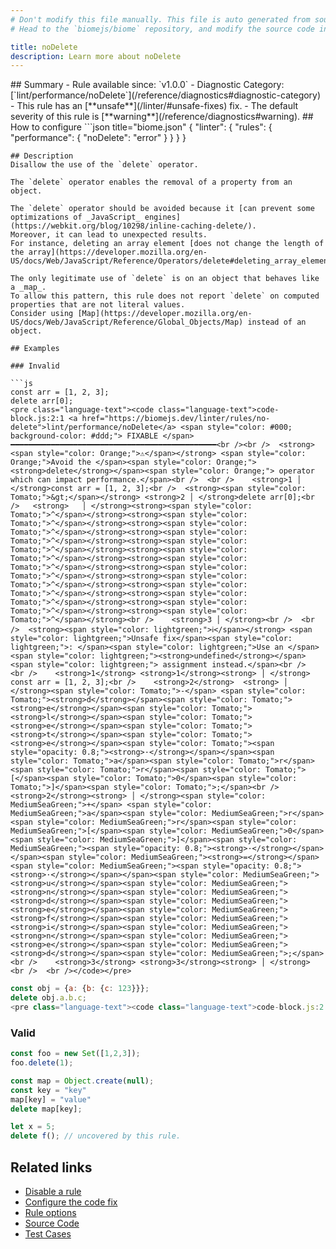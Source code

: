 ```yaml
---
# Don't modify this file manually. This file is auto generated from source, and you will lose your changes next time the website is built.
# Head to the `biomejs/biome` repository, and modify the source code in there.

title: noDelete
description: Learn more about noDelete
---
```


<Tabs>
<TabItem label="JavaScript (and super languages)" icon="seti:javascript">
## Summary
- Rule available since: `v1.0.0`
- Diagnostic Category: [`lint/performance/noDelete`](/reference/diagnostics#diagnostic-category)
- This rule has an [**unsafe**](/linter/#unsafe-fixes) fix.
- The default severity of this rule is [**warning**](/reference/diagnostics#warning).
## How to configure
```json title="biome.json"
{
	"linter": {
		"rules": {
			"performance": {
				"noDelete": "error"
			}
		}
	}
}

```
## Description
Disallow the use of the `delete` operator.

The `delete` operator enables the removal of a property from an object.

The `delete` operator should be avoided because it [can prevent some optimizations of _JavaScript_ engines](https://webkit.org/blog/10298/inline-caching-delete/).
Moreover, it can lead to unexpected results.
For instance, deleting an array element [does not change the length of the array](https://developer.mozilla.org/en-US/docs/Web/JavaScript/Reference/Operators/delete#deleting_array_elements).

The only legitimate use of `delete` is on an object that behaves like a _map_.
To allow this pattern, this rule does not report `delete` on computed properties that are not literal values.
Consider using [Map](https://developer.mozilla.org/en-US/docs/Web/JavaScript/Reference/Global_Objects/Map) instead of an object.

## Examples

### Invalid

```js
const arr = [1, 2, 3];
delete arr[0];
<pre class="language-text"><code class="language-text">code-block.js:2:1 <a href="https://biomejs.dev/linter/rules/no-delete">lint/performance/noDelete</a> <span style="color: #000; background-color: #ddd;"> FIXABLE </span> ━━━━━━━━━━━━━━━━━━━━━━━━━━━━━━━━━━━━━━━━━━━━━━<br /><br />  <strong><span style="color: Orange;">⚠</span></strong> <span style="color: Orange;">Avoid the </span><span style="color: Orange;"><strong>delete</strong></span><span style="color: Orange;"> operator which can impact performance.</span><br />  <br />    <strong>1 │ </strong>const arr = [1, 2, 3];<br />  <strong><span style="color: Tomato;">&gt;</span></strong> <strong>2 │ </strong>delete arr[0];<br />   <strong>   │ </strong><strong><span style="color: Tomato;">^</span></strong><strong><span style="color: Tomato;">^</span></strong><strong><span style="color: Tomato;">^</span></strong><strong><span style="color: Tomato;">^</span></strong><strong><span style="color: Tomato;">^</span></strong><strong><span style="color: Tomato;">^</span></strong><strong><span style="color: Tomato;">^</span></strong><strong><span style="color: Tomato;">^</span></strong><strong><span style="color: Tomato;">^</span></strong><strong><span style="color: Tomato;">^</span></strong><strong><span style="color: Tomato;">^</span></strong><strong><span style="color: Tomato;">^</span></strong><strong><span style="color: Tomato;">^</span></strong><br />    <strong>3 │ </strong><br />  <br />  <strong><span style="color: lightgreen;">ℹ</span></strong> <span style="color: lightgreen;">Unsafe fix</span><span style="color: lightgreen;">: </span><span style="color: lightgreen;">Use an </span><span style="color: lightgreen;"><strong>undefined</strong></span><span style="color: lightgreen;"> assignment instead.</span><br />  <br />    <strong>1</strong> <strong>1</strong><strong> │ </strong>  const arr = [1, 2, 3];<br />    <strong>2</strong>  <strong> │ </strong><span style="color: Tomato;">-</span> <span style="color: Tomato;"><strong>d</strong></span><span style="color: Tomato;"><strong>e</strong></span><span style="color: Tomato;"><strong>l</strong></span><span style="color: Tomato;"><strong>e</strong></span><span style="color: Tomato;"><strong>t</strong></span><span style="color: Tomato;"><strong>e</strong></span><span style="color: Tomato;"><span style="opacity: 0.8;"><strong>·</strong></span></span><span style="color: Tomato;">a</span><span style="color: Tomato;">r</span><span style="color: Tomato;">r</span><span style="color: Tomato;">[</span><span style="color: Tomato;">0</span><span style="color: Tomato;">]</span><span style="color: Tomato;">;</span><br />      <strong>2</strong><strong> │ </strong><span style="color: MediumSeaGreen;">+</span> <span style="color: MediumSeaGreen;">a</span><span style="color: MediumSeaGreen;">r</span><span style="color: MediumSeaGreen;">r</span><span style="color: MediumSeaGreen;">[</span><span style="color: MediumSeaGreen;">0</span><span style="color: MediumSeaGreen;">]</span><span style="color: MediumSeaGreen;"><span style="opacity: 0.8;"><strong>·</strong></span></span><span style="color: MediumSeaGreen;"><strong>=</strong></span><span style="color: MediumSeaGreen;"><span style="opacity: 0.8;"><strong>·</strong></span></span><span style="color: MediumSeaGreen;"><strong>u</strong></span><span style="color: MediumSeaGreen;"><strong>n</strong></span><span style="color: MediumSeaGreen;"><strong>d</strong></span><span style="color: MediumSeaGreen;"><strong>e</strong></span><span style="color: MediumSeaGreen;"><strong>f</strong></span><span style="color: MediumSeaGreen;"><strong>i</strong></span><span style="color: MediumSeaGreen;"><strong>n</strong></span><span style="color: MediumSeaGreen;"><strong>e</strong></span><span style="color: MediumSeaGreen;"><strong>d</strong></span><span style="color: MediumSeaGreen;">;</span><br />    <strong>3</strong> <strong>3</strong><strong> │ </strong>  <br />  <br /></code></pre>

```

```js
const obj = {a: {b: {c: 123}}};
delete obj.a.b.c;
<pre class="language-text"><code class="language-text">code-block.js:2:1 <a href="https://biomejs.dev/linter/rules/no-delete">lint/performance/noDelete</a> <span style="color: #000; background-color: #ddd;"> FIXABLE </span> ━━━━━━━━━━━━━━━━━━━━━━━━━━━━━━━━━━━━━━━━━━━━━━<br /><br />  <strong><span style="color: Orange;">⚠</span></strong> <span style="color: Orange;">Avoid the </span><span style="color: Orange;"><strong>delete</strong></span><span style="color: Orange;"> operator which can impact performance.</span><br />  <br />    <strong>1 │ </strong>const obj = &#123;a: &#123;b: &#123;c: 123&#125;&#125;&#125;;<br />  <strong><span style="color: Tomato;">&gt;</span></strong> <strong>2 │ </strong>delete obj.a.b.c;<br />   <strong>   │ </strong><strong><span style="color: Tomato;">^</span></strong><strong><span style="color: Tomato;">^</span></strong><strong><span style="color: Tomato;">^</span></strong><strong><span style="color: Tomato;">^</span></strong><strong><span style="color: Tomato;">^</span></strong><strong><span style="color: Tomato;">^</span></strong><strong><span style="color: Tomato;">^</span></strong><strong><span style="color: Tomato;">^</span></strong><strong><span style="color: Tomato;">^</span></strong><strong><span style="color: Tomato;">^</span></strong><strong><span style="color: Tomato;">^</span></strong><strong><span style="color: Tomato;">^</span></strong><strong><span style="color: Tomato;">^</span></strong><strong><span style="color: Tomato;">^</span></strong><strong><span style="color: Tomato;">^</span></strong><strong><span style="color: Tomato;">^</span></strong><br />    <strong>3 │ </strong><br />  <br />  <strong><span style="color: lightgreen;">ℹ</span></strong> <span style="color: lightgreen;">Unsafe fix</span><span style="color: lightgreen;">: </span><span style="color: lightgreen;">Use an </span><span style="color: lightgreen;"><strong>undefined</strong></span><span style="color: lightgreen;"> assignment instead.</span><br />  <br />    <strong>1</strong> <strong>1</strong><strong> │ </strong>  const obj = &#123;a: &#123;b: &#123;c: 123&#125;&#125;&#125;;<br />    <strong>2</strong>  <strong> │ </strong><span style="color: Tomato;">-</span> <span style="color: Tomato;"><strong>d</strong></span><span style="color: Tomato;"><strong>e</strong></span><span style="color: Tomato;"><strong>l</strong></span><span style="color: Tomato;"><strong>e</strong></span><span style="color: Tomato;"><strong>t</strong></span><span style="color: Tomato;"><strong>e</strong></span><span style="color: Tomato;"><span style="opacity: 0.8;">·</span></span><span style="color: Tomato;"><strong>o</strong></span><span style="color: Tomato;"><strong>b</strong></span><span style="color: Tomato;"><strong>j</strong></span><span style="color: Tomato;"><strong>.</strong></span><span style="color: Tomato;"><strong>a</strong></span><span style="color: Tomato;"><strong>.</strong></span><span style="color: Tomato;"><strong>b</strong></span><span style="color: Tomato;"><strong>.</strong></span><span style="color: Tomato;"><strong>c</strong></span><span style="color: Tomato;">;</span><br />      <strong>2</strong><strong> │ </strong><span style="color: MediumSeaGreen;">+</span> <span style="color: MediumSeaGreen;"><strong>o</strong></span><span style="color: MediumSeaGreen;"><strong>b</strong></span><span style="color: MediumSeaGreen;"><strong>j</strong></span><span style="color: MediumSeaGreen;"><strong>.</strong></span><span style="color: MediumSeaGreen;"><strong>a</strong></span><span style="color: MediumSeaGreen;"><strong>.</strong></span><span style="color: MediumSeaGreen;"><strong>b</strong></span><span style="color: MediumSeaGreen;"><strong>.</strong></span><span style="color: MediumSeaGreen;"><strong>c</strong></span><span style="color: MediumSeaGreen;"><span style="opacity: 0.8;"><strong>·</strong></span></span><span style="color: MediumSeaGreen;"><strong>=</strong></span><span style="color: MediumSeaGreen;"><span style="opacity: 0.8;">·</span></span><span style="color: MediumSeaGreen;"><strong>u</strong></span><span style="color: MediumSeaGreen;"><strong>n</strong></span><span style="color: MediumSeaGreen;"><strong>d</strong></span><span style="color: MediumSeaGreen;"><strong>e</strong></span><span style="color: MediumSeaGreen;"><strong>f</strong></span><span style="color: MediumSeaGreen;"><strong>i</strong></span><span style="color: MediumSeaGreen;"><strong>n</strong></span><span style="color: MediumSeaGreen;"><strong>e</strong></span><span style="color: MediumSeaGreen;"><strong>d</strong></span><span style="color: MediumSeaGreen;">;</span><br />    <strong>3</strong> <strong>3</strong><strong> │ </strong>  <br />  <br /></code></pre>

```

### Valid

```js
const foo = new Set([1,2,3]);
foo.delete(1);
```

```js
const map = Object.create(null);
const key = "key"
map[key] = "value"
delete map[key];
```

```js
let x = 5;
delete f(); // uncovered by this rule.
```

## Related links

- [Disable a rule](/linter/#disable-a-rule)
- [Configure the code fix](/linter#configure-the-code-fix)
- [Rule options](/linter/#rule-options)
- [Source Code](https://github.com/biomejs/biome/blob/main/crates/biome_js_analyze/src/lint/performance/no_delete.rs)
- [Test Cases](https://github.com/biomejs/biome/blob/main/crates/biome_js_analyze/tests/specs/performance/noDelete)

</TabItem>
</Tabs>

